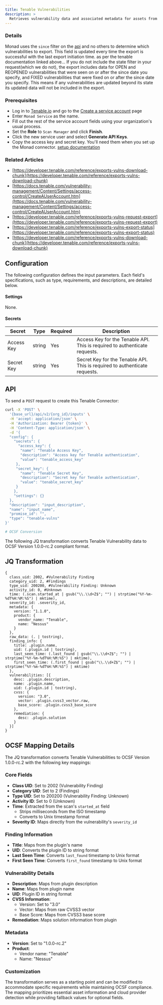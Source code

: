 ```yaml
---
title: Tenable Vulnerabilities
description: >
  Retrieves vulnerability data and associated metadata for assets from Tenable, including details like CVE identifiers, CVSS scores, descriptions, solution information, and affected systems.
---
```


### Details
Monad uses the `since` filter on the [api](https://developer.tenable.com/reference/exports-vulns-request-export) and no others to determine which vulnerabilities to export. This field is updated every time the export is successful with the last export initiation time. as per the tenable documentation linked above... If you do not include the state filter in your request(which we do not), the export includes data for OPEN and REOPENED vulnerabilities that were seen on or after the since date you specify, and FIXED vulnerabilities that were fixed on or after the since date you specify. This means if any vulnerabilities are updated beyond its state its updated data will not be included in the export.
### Prerequisites
- Log in to [Tenable.io](https://cloud.tenable.com/#/) and go to the [Create a service account](https://cloud.tenable.com/tio/app.html#/settings/users) page
- Enter `Monad Service` as the name.
- Fill out the rest of the service account fields using your organization's usual process.
- Set the **Role** to `Scan Manager` and click **Finish**.
- Click the new service user and select **Generate API Keys**.
- Copy the access key and secret key. You'll need them when you set up the Monad connector.
[setup documentation](https://docs.tenable.com/vulnerability-management/Content/Settings/access-control/CreateAUserAccount.htm)
### Related Articles
- [https://developer.tenable.com/reference/exports-vulns-download-chunk](https://developer.tenable.com/reference/exports-vulns-download-chunk)
- [https://docs.tenable.com/vulnerability-management/Content/Settings/access-control/CreateAUserAccount.htm](https://docs.tenable.com/vulnerability-management/Content/Settings/access-control/CreateAUserAccount.htm)
- [https://developer.tenable.com/reference/exports-vulns-request-export](https://developer.tenable.com/reference/exports-vulns-request-export)
- [https://developer.tenable.com/reference/exports-vulns-export-status](https://developer.tenable.com/reference/exports-vulns-export-status)
- [https://developer.tenable.com/reference/exports-vulns-download-chunk](https://developer.tenable.com/reference/exports-vulns-download-chunk)

## Configuration
The following configuration defines the input parameters. Each field's specifications, such as type, requirements, and descriptions, are detailed below.

#### Settings

None.

#### Secrets

| Secret | Type | Required | Description |
|---------|------|----------|-------------|
| Access Key | string | Yes | Access Key for the Tenable API. This is required to authenticate requests. |
| Secret Key | string | Yes | Secret Key for the Tenable API. This is required to authenticate requests. |

## API

To send a `POST` request to create this Tenable Connector:

```bash
curl -X 'POST' \
  '{base_url}/api/v2/{org_id}/inputs' \
  -H 'accept: application/json' \
  -H 'Authorization: Bearer {token}' \
  -H 'Content-Type: application/json' \
  -d '{
  "config": {
    "secrets": {
      "access_key": {
       "name": "Tenable Access Key",
       "description": "Access key for Tenable authentication",
       "value": "tenable_access_key"
     },
     "secret_key": {
       "name": "Tenable Secret Key",
       "description": "Secret key for Tenable authentication",
       "value": "tenable_secret_key"
     }
    },
    "settings": {}
  },
  "description": "input_description",
  "name": "input_name",
  "promise_id": "",
  "type": "tenable-vulns"
}'

# OCSF Conversion
```
The following JQ transformation converts Tenable Vulnerability data to OCSF Version 1.0.0-rc.2 compliant format.

## JQ Transformation
```jq
{
  class_uid: 2002, #Vulnerability Finding
  category_uid: 2, #Findings
  type_uid: 200200, #Vulnerability Finding: Unknown
  activity_id: 0, #Unknown
  time: (.scan.started_at | gsub("\\.\\d+Z$"; "") | strptime("%Y-%m-%dT%H:%M:%S") | mktime),
  severity_id: .severity_id,
  metadata: {
    version: "1.1.0",
    product: {
      vendor_name: "Tenable",
      name: "Nessus"
    }
  },
  raw_data: (. | tostring),
  finding_info: {
    title: .plugin.name,
    uid: (.plugin.id | tostring),
    last_seen_time: (.last_found | gsub("\\.\\d+Z$"; "") | strptime("%Y-%m-%dT%H:%M:%S") | mktime),
    first_seen_time: (.first_found | gsub("\\.\\d+Z$"; "") | strptime("%Y-%m-%dT%H:%M:%S") | mktime)
  },
  vulnerabilities: [{
    desc: .plugin.description,
    name: .plugin.name,
    uid: (.plugin.id | tostring),
    cvss: {
      version: "3.0",
      vector: .plugin.cvss3_vector.raw,
      base_score: .plugin.cvss3_base_score
    },
    remediation: {
      desc: .plugin.solution
    }
  }]
}
```

## OCSF Mapping Details

The JQ transformation converts Tenable Vulnerabilities to OCSF Version 1.0.0-rc.2 with the following key mappings:

### Core Fields
- **Class UID**: Set to 2002 (Vulnerability Finding)
- **Category UID**: Set to 2 (Findings)
- **Type UID**: Set to 200200 (Vulnerability Finding: Unknown)
- **Activity ID**: Set to 0 (Unknown)
- **Time**: Extracted from the scan's `started_at` field
    - Strips milliseconds from the ISO timestamp
    - Converts to Unix timestamp format
- **Severity ID**: Maps directly from the vulnerability's `severity_id`

### Finding Information
- **Title**: Maps from the plugin's name
- **UID**: Converts the plugin ID to string format
- **Last Seen Time**: Converts `last_found` timestamp to Unix format
- **First Seen Time**: Converts `first_found` timestamp to Unix format

### Vulnerability Details
- **Description**: Maps from plugin description
- **Name**: Maps from plugin name
- **UID**: Plugin ID in string format
- **CVSS Information**:
    - Version: Set to "3.0"
    - Vector: Maps from raw CVSS3 vector
    - Base Score: Maps from CVSS3 base score
- **Remediation**: Maps solution information from plugin

### Metadata
- **Version**: Set to "1.0.0-rc.2"
- **Product**:
    - Vendor name: "Tenable"
    - Name: "Nessus"

### Customization
The transformation serves as a starting point and can be modified to accommodate specific requirements while maintaining OCSF compliance.
The mapping prioritizes essential asset information and cloud provider detection while providing fallback values for optional fields.
